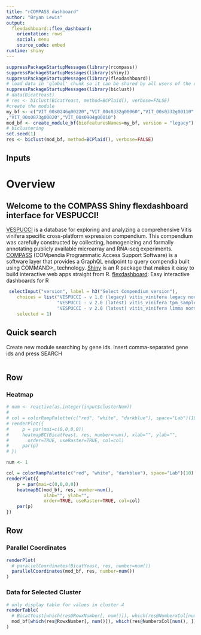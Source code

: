 ```yaml
---
title: "rCOMPASS dashboard"
author: "Bryan Lewis"
output: 
  flexdashboard::flex_dashboard:
    orientation: rows
    social: menu
    source_code: embed
runtime: shiny
---
```


```r
suppressPackageStartupMessages(library(rcompass))
suppressPackageStartupMessages(library(shiny))
suppressPackageStartupMessages(library(flexdashboard))
# load data in 'global' chunk so it can be shared by all users of the dashboard
suppressPackageStartupMessages(library(biclust))
# data(BicatYeast)
# res <- biclust(BicatYeast, method=BCPlaid(), verbose=FALSE)
#create the module
my_bf <- c("VIT_00s0246g00220","VIT_00s0332g00060","VIT_00s0332g00110" ,"VIT_00s0332g00160","VIT_00s0396g00010","VIT_00s0505g00030","VIT_00s0505g00060"
,"VIT_00s0873g00020","VIT_00s0904g00010")
mod_bf <- create_module_bf(biofeaturesNames=my_bf, version = "legacy")
# biclustering
set.seed(1)
res <- biclust(mod_bf, method=BCPlaid(), verbose=FALSE)
```

Inputs {.sidebar}
-----------------------------------------------------------------------

# Overview

## Welcome to the COMPASS Shiny flexdashboard interface for VESPUCCI!

  [VESPUCCI](https://vespucci.readthedocs.io/) is a database for exploring and analyzing a comprehensive Vitis vinifera specific cross-platform expression compendium. This compendium was carefully constructed by collecting, homogenizing and formally annotating publicly available microarray and RNA-seq experiments.
  [COMPASS](https://compass.readthedocs.io/) (COMpendia Programmatic Access Support Software) is a software layer that provides a GraphQL endpoint to query compendia built using COMMAND>_ technology.
  [Shiny](https://shiny.rstudio.com/) is an R package that makes it easy to build interactive web apps straight from R.
  [flexdashboard](https://rmarkdown.rstudio.com/flexdashboard/): Easy interactive dashboards for R

```r
 selectInput("version", label = h3("Select Compendium version"), 
    choices = list("VESPUCCI - v 1.0 (legacy) vitis_vinifera legacy normalized" = 1, 
                   "VESPUCCI - v 2.0 (latest) vitis_vinifera tpm_sample normalized" = 2, 
                   "VESPUCCI - v 2.0 (latest) vitis_vinifera limma normalized" = 3), 
    selected = 1)
```

## Quick search
Create new module searching by gene ids. Insert comma-separated gene ids and press SEARCH

```r

```


Row
-----------------------------------------------------------------------

### Heatmap
    
```r

# num <- reactive(as.integer(input$clusterNum))
# 
# col = colorRampPalette(c("red", "white", "darkblue"), space="Lab")(10)
# renderPlot({
#     p = par(mai=c(0,0,0,0))
#     heatmapBC(BicatYeast, res, number=num(), xlab="", ylab="",
#       order=TRUE, useRaster=TRUE, col=col)
#     par(p)
# })

num <- 1

col = colorRampPalette(c("red", "white", "darkblue"), space="Lab")(10)
renderPlot({
    p = par(mai=c(0,0,0,0))
    heatmapBC(mod_bf, res, number=num(), 
              xlab="", ylab="",
              order=TRUE, useRaster=TRUE, col=col)
    par(p)
})
```


Row {.tabset}
-----------------------------------------------------------------------

### Parallel Coordinates
    
```r
renderPlot(
  # parallelCoordinates(BicatYeast, res, number=num())
  parallelCoordinates(mod_bf, res, number=num())
)
```
   
### Data for Selected Cluster

```r
# only display table for values in cluster 4
renderTable(
  # BicatYeast[which(res@RowxNumber[, num()]), which(res@NumberxCol[num(), ])]
  mod_bf[which(res@RowxNumber[, num()]), which(res@NumberxCol[num(), ])]
)
```
